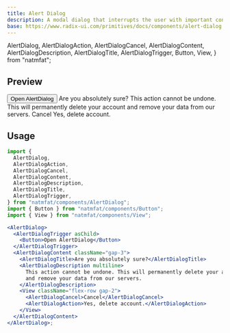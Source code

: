 ```yaml
---
title: Alert Dialog
description: A modal dialog that interrupts the user with important content and expects a response.
base: https://www.radix-ui.com/primitives/docs/components/alert-dialog
---
```


  AlertDialog,
  AlertDialogAction,
  AlertDialogCancel,
  AlertDialogContent,
  AlertDialogDescription,
  AlertDialogTitle,
  AlertDialogTrigger,
  Button,
  View,
} from "natmfat";

## Preview

<Preview>
  <AlertDialog>
    <AlertDialogTrigger asChild>
      <Button>Open AlertDialog</Button>
    </AlertDialogTrigger>
    <AlertDialogContent className="gap-3">
      <AlertDialogTitle>Are you absolutely sure?</AlertDialogTitle>
      <AlertDialogDescription multiline>
        This action cannot be undone. This will permanently delete your account
        and remove your data from our servers.
      </AlertDialogDescription>
      <View className="flex-row gap-2">
        <AlertDialogCancel>Cancel</AlertDialogCancel>
        <AlertDialogAction>Yes, delete account.</AlertDialogAction>
      </View>
    </AlertDialogContent>
  </AlertDialog>
</Preview>

## Usage

```jsx
import {
  AlertDialog,
  AlertDialogAction,
  AlertDialogCancel,
  AlertDialogContent,
  AlertDialogDescription,
  AlertDialogTitle,
  AlertDialogTrigger,
} from "natmfat/components/AlertDialog";
import { Button } from "natmfat/components/Button";
import { View } from "natmfat/components/View";

<AlertDialog>
  <AlertDialogTrigger asChild>
    <Button>Open AlertDialog</Button>
  </AlertDialogTrigger>
  <AlertDialogContent className="gap-3">
    <AlertDialogTitle>Are you absolutely sure?</AlertDialogTitle>
    <AlertDialogDescription multiline>
      This action cannot be undone. This will permanently delete your account
      and remove your data from our servers.
    </AlertDialogDescription>
    <View className="flex-row gap-2">
      <AlertDialogCancel>Cancel</AlertDialogCancel>
      <AlertDialogAction>Yes, delete account.</AlertDialogAction>
    </View>
  </AlertDialogContent>
</AlertDialog>;
```
